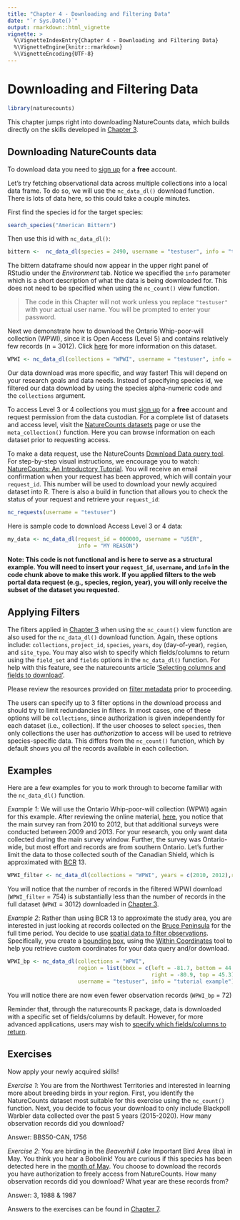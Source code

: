 ```yaml
---
title: "Chapter 4 - Downloading and Filtering Data"
date: "`r Sys.Date()`"
output: rmarkdown::html_vignette
vignette: >
  %\VignetteIndexEntry{Chapter 4 - Downloading and Filtering Data}
  %\VignetteEngine{knitr::rmarkdown}
  %\VignetteEncoding{UTF-8}
---
```


# Downloading and Filtering Data {#Download4}

```r
library(naturecounts)
```

This chapter jumps right into downloading NatureCounts data, which builds directly on the skills developed in [Chapter 3](#Data3).

## Downloading NatureCounts data {#Download4.1}

To download data you need to [sign up](https://naturecounts.ca/nc/default/register.jsp) for a **free** account.

Let's try fetching observational data across multiple collections into a local data frame. To do so, we will use the `nc_data_dl()` download function. There is lots of data here, so this could take a couple minutes.

First find the species id for the target species:

```r
search_species("American Bittern")
```

Then use this id with `nc_data_dl()`:

```r
bittern <-  nc_data_dl(species = 2490, username = "testuser", info = "tutorial example")
```

The bittern dataframe should now appear in the upper right panel of RStudio under the *Environment* tab. Notice we specified the `info` parameter which is a short description of what the data is being downloaded for. This does not need to be specified when using the `nc_count()` view function.

> The code in this Chapter will not work unless you replace `"testuser"` with your actual user name. You will be prompted to enter your password.

Next we demonstrate how to download the Ontario Whip-poor-will collection (WPWI), since it is Open Access (Level 5) and contains relatively few records (n = 3012). Click [here](https://naturecounts.ca/nc/default/datasets.jsp?code=WPWI) for more information on this dataset.

```r
WPWI <- nc_data_dl(collections = "WPWI", username = "testuser", info = "tutorial example")
```

Our data download was more specific, and way faster! This will depend on your research goals and data needs. Instead of specifying species id, we filtered our data download by using the species alpha-numeric code and the `collections` argument.

To access Level 3 or 4 collections you must [sign up](https://naturecounts.ca/nc/default/nc_access_levels.jsp) for a **free** account and request permission from the data custodian. For a complete list of datasets and access level, visit the [NatureCounts datasets](https://naturecounts.ca/nc/default/datasets.jsp) page or use the `meta_collection()` function. Here you can browse information on each dataset prior to requesting access.

To make a data request, use the NatureCounts [Download Data query tool](https://naturecounts.ca/nc/default/searchquery.jsp). For step-by-step visual instructions, we encourage you to watch: [NatureCounts: An Introductory Tutorial](link%20to%20be%20provided). You will receive an email confirmation when your request has been approved, which will contain your `request_id`. This number will be used to download your newly acquired dataset into R. There is also a build in function that allows you to check the status of your request and retrieve your `request_id`:

```r
nc_requests(username = "testuser")
```

Here is sample code to download Access Level 3 or 4 data:

```r

my_data <- nc_data_dl(request_id = 000000, username = "USER",
                      info = "MY REASON")
```

**Note: This code is not functional and is here to serve as a structural example. You will need to insert your `request_id`, `username`, and `info` in the code chunk above to make this work. If you applied filters to the web portal data request (e.g., species, region, year), you will only receive the subset of the dataset you requested.**

## Applying Filters {#Download4.2}

The filters applied in [Chapter 3](#Data3) when using the `nc_count()` view function are also used for the `nc_data_dl()` download function. Again, these options include: `collections`, `project_id`, `species`, `years`, `doy` (day-of-year), `region`, and `site_type`. You may also wish to specify which fields/columns to return using the `field_set` and `fields` options in the `nc_data_dl()` function. For help with this feature, see the naturecounts article ['Selecting columns and fields to download'](https://birdstudiescanada.github.io/naturecounts/articles/selecting-fields.html).

Please review the resources provided on [filter metadata](#Data3.5) prior to proceeding.

The users can specify up to 3 filter options in the download process and should try to limit redundancies in filters. In most cases, one of these options will be `collections`, since authorization is given independently for each dataset (i.e., collection). If the user chooses to select `species`, then only collections the user has *authorization* to access will be used to retrieve species-specific data. This differs from the `nc_count()` function, which by default shows you *all* the records available in each collection.

## Examples {#Download4.3}

Here are a few examples for you to work through to become familiar with the `nc_data_dl()` function.

*Example 1*: We will use the Ontario Whip-poor-will collection (WPWI) again for this example. After reviewing the online material, [here](https://naturecounts.ca/nc/default/datasets.jsp?code=WPWI), you notice that the main survey ran from 2010 to 2012, but that additional surveys were conducted between 2009 and 2013. For your research, you only want data collected during the main survey window. Further, the survey was Ontario-wide, but most effort and records are from southern Ontario. Let's further limit the data to those collected south of the Canadian Shield, which is approximated with [BCR](http://nabci-us.org/assets/images/bcr_map2.jpg) 13.

```r
WPWI_filter <- nc_data_dl(collections = "WPWI", years = c(2010, 2012),region = list(bcr = "13"), username = "testuser", info = "tutorial example")
```

You will notice that the number of records in the filtered WPWI download (`WPWI_filter` = 754) is substantially less than the number of records in the full dataset (`WPWI` = 3012) downloaded in [Chapter 3](#Data3).

*Example 2*: Rather than using BCR 13 to approximate the study area, you are interested in just looking at records collected on the [Bruce Peninsula](https://en.wikipedia.org/wiki/Bruce_Peninsula) for the full time period. You decide to use [spatial data to filter observations](https://birdstudiescanada.github.io/naturecounts/articles/region-spatial.html). Specifically, you create a [bounding box](https://birdstudiescanada.github.io/naturecounts/articles/region-codes.html), using the [Within Coordinates](https://naturecounts.ca/monitoring/georef_rec.jsp?lang=EN) tool to help you retrieve custom coordinates for your data query and/or download.

```r
WPWI_bp <- nc_data_dl(collections = "WPWI", 
                      region = list(bbox = c(left = -81.7, bottom = 44.5, 
                                             right = -80.9, top = 45.3)), 
                      username = "testuser", info = "tutorial example")

```

You will notice there are now even fewer observation records (`WPWI_bp` = 72)

Reminder that, through the naturecounts R package, data is downloaded with a specific set of fields/columns by default. However, for more advanced applications, users may wish to [specify which fields/columns to return](https://birdscanada.github.io/naturecounts/articles/selecting-fields.html).

## Exercises {#Download4.4}

Now apply your newly acquired skills!

*Exercise 1*: You are from the Northwest Territories and interested in learning more about breeding birds in your region. First, you identify the NatureCounts dataset most suitable for this exercise using the `nc_count()` function. Next, you decide to focus your download to only include Blackpoll Warbler data collected over the past 5 years (2015-2020). How many observation records did you download?

Answer: BBS50-CAN, 1756

*Exercise 2*: You are birding in the *Beaverhill Lake* Important Bird Area (iba) in May. You think you hear a Bobolink! You are curious if this species has been detected here in the [month of May](https://www.esrl.noaa.gov/gmd/grad/neubrew/Calendar.jsp). You choose to download the records you have authorization to freely access from NatureCounts. How many observation records did you download? What year are these records from?

Answer: 3, 1988 & 1987

Answers to the exercises can be found in [Chapter 7](#Ans7.2).
